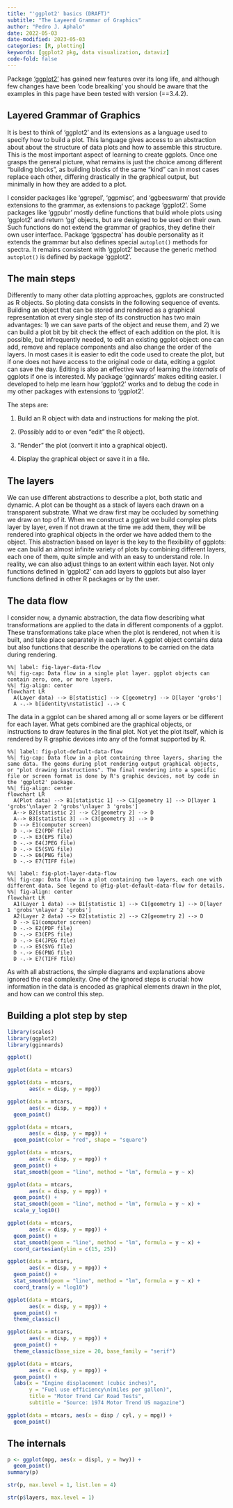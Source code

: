 ```yaml
---
title: "'ggplot2' basics (DRAFT)"
subtitle: "The Layeerd Grammar of Graphics"
author: "Pedro J. Aphalo"
date: 2022-05-03
date-modified: 2023-05-03
categories: [R, plotting]
keywords: [ggplot2 pkg, data visualization, dataviz]
code-fold: false
---
```


::: callout-warning
Package ['ggplot2'](https://ggplot2.tidyverse.org/) has gained new features over its long life, and although few changes have been 'code brealking' you should be aware that the examples in this page have been tested with version (==3.4.2).
:::

## Layered Grammar of Graphics

It is best to think of 'ggplot2' and its extensions as a language used to specify how to build a plot. This language gives access to an abstraction about about the structure of data plots and how to assemble this structure. This is the most important aspect of learning to create ggplots. Once one grasps the general picture, what remains is just the choice among different "building blocks", as building blocks of the same "kind" can in most cases replace each other, differing drastically in the graphical output, but minimally in how they are added to a plot.

::: callout-note
I consider packages like 'ggrepel', 'ggpmisc', and 'ggbeeswarm' that provide extensions to the grammar, as extensions to package 'ggplot2'. Some packages like 'ggpubr' mostly define functions that build whole plots using 'ggplot2' and return 'gg' objects, but are designed to be used on their own. Such functions do not extend the grammar of graphics, they define their own user interface. Package 'ggspectra' has double personality as it extends the grammar but also defines special `autoplot()` methods for spectra. It remains consistent with 'ggplot2' because the generic method `autoplot()` is defined by package 'ggplot2'.
:::

## The main steps

Differently to many other data plotting approaches, ggplots are constructed as R objects. So ploting data consists in the following sequence of events. Building an object that can be stored and rendered as a graphical representation at every single step of its construction has two main advantages: 1) we can save parts of the object and reuse them, and 2) we can build a plot bit by bit check the effect of each addition on the plot. It is possible, but infrequently needed, to edit an existing ggplot object: one can add, remove and replace components and also change the order of the layers. In most cases it is easier to edit the code used to create the plot, but if one does not have access to the original code or data, editing a ggplot can save the day. Editing is also an effective way of learning the _internals_ of ggplots if one is interested. My package 'gginnards' makes editing easier. I developed to help me learn how 'ggplot2' works and to debug the code in my other packages with extensions to 'ggplot2'.

The steps are:

1.    Build an R object with data and instructions for making the plot.

1.    (Possibly add to or even "edit" the R object).

2.    "Render" the plot (convert it into a graphical object).

3.    Display the graphical object or save it in a file.

## The layers

We can use different abstractions to describe a plot, both static and dynamic. A plot can be thought as a stack of layers each drawn on a transparent substrate. What we draw first may be occluded by something we draw on top of it. When we construct a ggplot we build complex plots layer by layer, even if not drawn at the time we add them, they will be rendered into graphical objects in the order we have added them to the object. This abstraction based on layer is the key to the flexibility of ggplots: we can build an almost infinite variety of plots by combining different layers, each one of them, quite simple and with an easy to understand role. In reality, we can also adjust things to an extent within each layer. Not only functions defined in 'ggplot2' can add layers to ggplots but also layer functions defined in other R packages or by the user.

## The data flow

I consider now, a dynamic abstraction, the data flow describing what transformations are applied to the data in different components of a ggplot. These transformations take place when the plot is rendered, not when it is built, and take place separately in each layer. A ggplot object contains data but also functions that describe the operations to be carried on the data during rendering.

```mermaid
%%| label: fig-layer-data-flow
%%| fig-cap: Data flow in a single plot layer. ggplot objects can contain zero, one, or more layers.
%%| fig-align: center
flowchart LR
  A(Layer data) --> B[statistic] --> C[geometry] --> D[layer 'grobs']
  A -.-> b[identity\nstatistic] -.-> C
```

The data in a ggplot can be shared among all or some layers or be different for each layer. What gets combined are the graphical objects, or instructions to draw features in the final plot. Not yet the plot itself, which is rendered by R graphic devices into any of the format supported by R.

```mermaid
%%| label: fig-plot-default-data-flow
%%| fig-cap: Data flow in a plot containing three layers, sharing the same data. The geoms during plot rendering output graphical objects, or "plot drawing instructions". The final rendering into a specific file or screen format is done by R's graphic devices, not by code in the 'ggplot2' package.
%%| fig-align: center
flowchart LR
  A(Plot data) --> B1[statistic 1] --> C1[geometry 1] --> D[layer 1 'grobs'\nlayer 2 'grobs'\nlayer 3 'grobs']
  A--> B2[statistic 2] --> C2[geometry 2] --> D 
  A--> B3[statistic 3] --> C3[geometry 3] --> D 
  D --> E1(computer screen)
  D -.-> E2(PDF file)
  D -.-> E3(EPS file)
  D -.-> E4(JPEG file)
  D -.-> E5(SVG file)
  D -.-> E6(PNG file)
  D -.-> E7(TIFF file)
```

```mermaid
%%| label: fig-plot-layer-data-flow
%%| fig-cap: Data flow in a plot containing two layers, each one with different data. See legend to @fig-plot-default-data-flow for details.
%%| fig-align: center
flowchart LR
  A1(Layer 1 data) --> B1[statistic 1] --> C1[geometry 1] --> D[layer 1 'grobs'\nlayer 2 'grobs']
  A2(Layer 2 data) --> B2[statistic 2] --> C2[geometry 2] --> D 
  D --> E1(computer screen)
  D -.-> E2(PDF file)
  D -.-> E3(EPS file)
  D -.-> E4(JPEG file)
  D -.-> E5(SVG file)
  D -.-> E6(PNG file)
  D -.-> E7(TIFF file)
```

As with all abstractions, the simple diagrams and explanations above ignored the real complexity. One of the ignored steps is crucial: how information in the data is encoded as graphical elements drawn in the plot, and how can we control this step.

## Building a plot step by step

```r
library(scales)
library(ggplot2)
library(gginnards)
```

```r
ggplot()
```


```r
ggplot(data = mtcars)
```


```r
ggplot(data = mtcars,
       aes(x = disp, y = mpg))
```


```r
ggplot(data = mtcars,
       aes(x = disp, y = mpg)) +
  geom_point()
```


```r
ggplot(data = mtcars,
       aes(x = disp, y = mpg)) +
  geom_point(color = "red", shape = "square")
```


```r
ggplot(data = mtcars,
       aes(x = disp, y = mpg)) +
  geom_point() +
  stat_smooth(geom = "line", method = "lm", formula = y ~ x)
```

```r
ggplot(data = mtcars,
       aes(x = disp, y = mpg)) +
  geom_point() +
  stat_smooth(geom = "line", method = "lm", formula = y ~ x) +
  scale_y_log10()
```


```r
ggplot(data = mtcars,
       aes(x = disp, y = mpg)) +
  geom_point() +
  stat_smooth(geom = "line", method = "lm", formula = y ~ x) +
  coord_cartesian(ylim = c(15, 25))
```


```r
ggplot(data = mtcars,
       aes(x = disp, y = mpg)) +
  geom_point() +
  stat_smooth(geom = "line", method = "lm", formula = y ~ x) +
  coord_trans(y = "log10")
```


```r
ggplot(data = mtcars,
       aes(x = disp, y = mpg)) +
  geom_point() +
  theme_classic()
```


```r
ggplot(data = mtcars,
       aes(x = disp, y = mpg)) +
  geom_point() +
  theme_classic(base_size = 20, base_family = "serif")
```


```r
ggplot(data = mtcars,
       aes(x = disp, y = mpg)) +
  geom_point() +
  labs(x = "Engine displacement (cubic inches)",
       y = "Fuel use efficiency\n(miles per gallon)",
       title = "Motor Trend Car Road Tests",
       subtitle = "Source: 1974 Motor Trend US magazine")
```


```r
ggplot(data = mtcars, aes(x = disp / cyl, y = mpg)) +
  geom_point()
```

## The internals

```r
p <- ggplot(mpg, aes(x = displ, y = hwy)) +
  geom_point()
summary(p)
```

```r
str(p, max.level = 1, list.len = 4)
```

```r
str(p$layers, max.level = 1)
```

